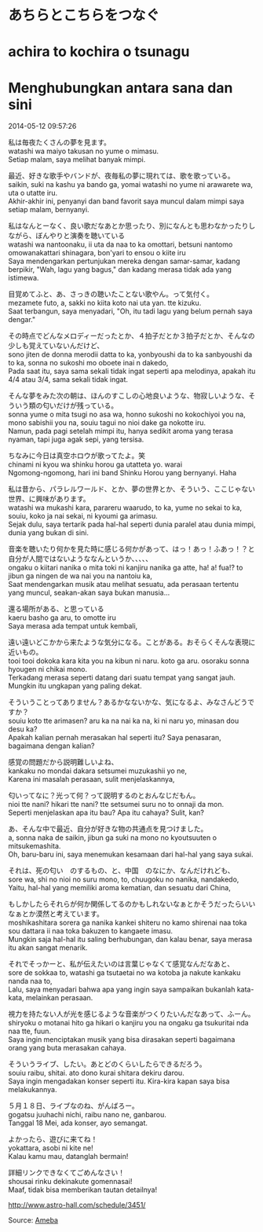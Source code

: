 # あちらとこちらをつなぐ  
# achira to kochira o tsunagu  
# Menghubungkan antara sana dan sini  

2014-05-12 09:57:26   

私は毎夜たくさんの夢を見ます。  
watashi wa maiyo takusan no yume o mimasu.  
Setiap malam, saya melihat banyak mimpi.  

最近、好きな歌手やバンドが、夜毎私の夢に現れては、歌を歌っている。  
saikin, suki na kashu ya bando ga, yomai watashi no yume ni arawarete wa, uta o utatte iru.  
Akhir-akhir ini, penyanyi dan band favorit saya muncul dalam mimpi saya setiap malam, bernyanyi.  

私はなんとーなく、良い歌だなあとか思ったり、別になんとも思わなかったりしながら、ぼんやりと演奏を聴いている  
watashi wa nantoonaku, ii uta da naa to ka omottari, betsuni nantomo omowanakattari shinagara, bon'yari to ensou o kiite iru  
Saya mendengarkan pertunjukan mereka dengan samar-samar, kadang berpikir, "Wah, lagu yang bagus," dan kadang merasa tidak ada yang istimewa.  

目覚めてふと、あ、さっきの聴いたことない歌やん。って気付く。  
mezamete futo, a, sakki no kiita koto nai uta yan. tte kizuku.  
Saat terbangun, saya menyadari, "Oh, itu tadi lagu yang belum pernah saya dengar."  

その時点でどんなメロディーだったとか、４拍子だとか３拍子だとか、そんなの少しも覚えていないんだけど、  
sono jiten de donna merodii datta to ka, yonbyoushi da to ka sanbyoushi da to ka, sonna no sukoshi mo oboete inai n dakedo,  
Pada saat itu, saya sama sekali tidak ingat seperti apa melodinya, apakah itu 4/4 atau 3/4, sama sekali tidak ingat.  

そんな夢をみた次の朝は、ほんのすこしの心地良いような、物寂しいような、そういう類の匂いだけが残っている。  
sonna yume o mita tsugi no asa wa, honno sukoshi no kokochiyoi you na, mono sabishii you na, souiu tagui no nioi dake ga nokotte iru.  
Namun, pada pagi setelah mimpi itu, hanya sedikit aroma yang terasa nyaman, tapi juga agak sepi, yang tersisa.  

ちなみに今日は真空ホロウが歌ってたよ。笑  
chinami ni kyou wa shinku horou ga utatteta yo. warai  
Ngomong-ngomong, hari ini band Shinku Horou yang bernyanyi. Haha  

私は昔から、パラレルワールド、とか、夢の世界とか、そういう、ここじゃない世界、に興味があります。  
watashi wa mukashi kara, parareru waarudo, to ka, yume no sekai to ka, souiu, koko ja nai sekai, ni kyoumi ga arimasu.  
Sejak dulu, saya tertarik pada hal-hal seperti dunia paralel atau dunia mimpi, dunia yang bukan di sini.  

音楽を聴いたり何かを見た時に感じる何かがあって、はっ！あっ！ふあっ！？と自分が人間ではないようななんというか、、、、、  
ongaku o kiitari nanika o mita toki ni kanjiru nanika ga atte, ha! a! fua!? to jibun ga ningen de wa nai you na nantoiu ka,  
Saat mendengarkan musik atau melihat sesuatu, ada perasaan tertentu yang muncul, seakan-akan saya bukan manusia...  

還る場所がある、と思っている  
kaeru basho ga aru, to omotte iru  
Saya merasa ada tempat untuk kembali,  

遠い遠いどこかから来たような気分になる。ことがある。おそらくそんな表現に近いもの。  
tooi tooi dokoka kara kita you na kibun ni naru. koto ga aru. osoraku sonna hyougen ni chikai mono.  
Terkadang merasa seperti datang dari suatu tempat yang sangat jauh. Mungkin itu ungkapan yang paling dekat.  

そういうことってありません？あるかなないかな、気になるよ、みなさんどうですか？  
souiu koto tte arimasen? aru ka na nai ka na, ki ni naru yo, minasan dou desu ka?  
Apakah kalian pernah merasakan hal seperti itu? Saya penasaran, bagaimana dengan kalian?  

感覚の問題だから説明難しいよね、  
kankaku no mondai dakara setsumei muzukashii yo ne,  
Karena ini masalah perasaan, sulit menjelaskannya,  

匂いってなに？光って何？って説明するのとおんなじだもん。  
nioi tte nani? hikari tte nani? tte setsumei suru no to onnaji da mon.  
Seperti menjelaskan apa itu bau? Apa itu cahaya? Sulit, kan?  

あ、そんな中で最近、自分が好きな物の共通点を見つけました。  
a, sonna naka de saikin, jibun ga suki na mono no kyoutsuuten o mitsukemashita.  
Oh, baru-baru ini, saya menemukan kesamaan dari hal-hal yang saya sukai.  

それは、死の匂い　のするもの、と、中国　のなにか、なんだけれども、  
sore wa, shi no nioi no suru mono, to, chuugoku no nanika, nandakedo,  
Yaitu, hal-hal yang memiliki aroma kematian, dan sesuatu dari China,  

もしかしたらそれらが何か関係してるのかもしれないなぁとかそうだったらいいなぁとか漠然と考えています。  
moshikashitara sorera ga nanika kankei shiteru no kamo shirenai naa toka sou dattara ii naa toka bakuzen to kangaete imasu.  
Mungkin saja hal-hal itu saling berhubungan, dan kalau benar, saya merasa itu akan sangat menarik.  

それでそっかーと、私が伝えたいのは言葉じゃなくて感覚なんだなあと、  
sore de sokkaa to, watashi ga tsutaetai no wa kotoba ja nakute kankaku nanda naa to,  
Lalu, saya menyadari bahwa apa yang ingin saya sampaikan bukanlah kata-kata, melainkan perasaan.  

視力を持たない人が光を感じるような音楽がつくりたいんだなあって、ふーん。  
shiryoku o motanai hito ga hikari o kanjiru you na ongaku ga tsukuritai nda naa tte, fuun.  
Saya ingin menciptakan musik yang bisa dirasakan seperti bagaimana orang yang buta merasakan cahaya.  

そういうライブ、したい。あとどのくらいしたらできるだろう。  
souiu raibu, shitai. ato dono kurai shitara dekiru darou.  
Saya ingin mengadakan konser seperti itu. Kira-kira kapan saya bisa melakukannya.  

５月１８日、ライブなのね、がんばろー。  
gogatsu juuhachi nichi, raibu nano ne, ganbarou.  
Tanggal 18 Mei, ada konser, ayo semangat.  

よかったら、遊びに来てね！  
yokattara, asobi ni kite ne!  
Kalau kamu mau, datanglah bermain!  

詳細リンクできなくてごめんなさい！  
shousai rinku dekinakute gomennasai!  
Maaf, tidak bisa memberikan tautan detailnya!  

http://www.astro-hall.com/schedule/3451/  

Source: [Ameba](https://ameblo.jp/arihara6/entry-11848216758.html)